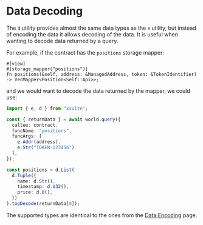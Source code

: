 # Data Decoding

The `d` utility provides almost the same data types as the `e` utility, but instead of encoding the data it allows decoding of the data. It is useful when wanting to decode data returned by a query.

For example, if the contract has the `positions` storage mapper:

```
#[view]
#[storage_mapper("positions")]
fn positions(&self, address: &ManagedAddress, token: &TokenIdentifier) -> VecMapper<Position<Self::Api>>;
```

and we would want to decode the data returned by the mapper, we could use:

```ts
import { e, d } from "xsuite";

const { returnData } = await world.query({
  callee: contract,
  funcName: "positions",
  funcArgs: [
    e.Addr(address),
    e.Str("TOKEN-123456")
  ],
});

const positions = d.List(
  d.Tuple({
    name: d.Str(),
    timestamp: d.U32(),
    price: d.U(),
  })
).topDecode(returnData[0]);
```

The supported types are identical to the ones from the [Data Encoding](/data-encoding) page.

